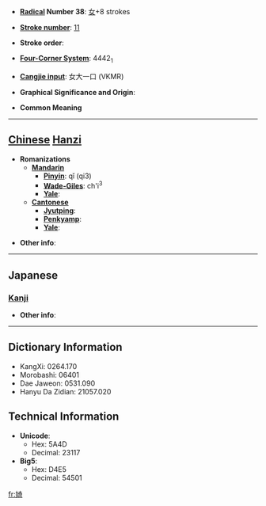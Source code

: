* '''[[Wiktionary:Chinese radical index| Radical]] Number 38''': [[Wiktionary:Chinese radical index 女|女]]+8 strokes

* '''[[Wiktionary:Chinese total strokes index|Stroke number]]''': [[Wiktionary:Chinese total strokes index 11|11]]

* '''Stroke order''': 

* '''[[Wiktionary:Chinese four corner index|Four-Corner System]]''': 4442<sub>1</sub>

* '''[[Wiktionary:Chinese Cangjie index|Cangjie input]]''': 女大一口 (VKMR)

* '''Graphical Significance and Origin''': 

* '''Common Meaning'''

----

== [[Chinese]] [[Hanzi]] ==

* '''Romanizations'''
** '''[[Mandarin]]'''
*** '''[[Pinyin]]''': qǐ (qi3)
*** '''[[Wade-Giles]]''': ch'i<sup>3</sup>
*** '''[[Yale]]''': 
** '''[[Cantonese]]'''
*** '''[[Jyutping]]''':
*** '''[[Penkyamp]]''': 
*** '''[[Yale]]''': 

* '''Other info''': 

----

==Japanese==
===[[Kanji]]===
{{kanji|on readings=[[き]] (ki)|kun readings=[[みめよい]] (mimeyoi)}}

* '''Other info''':  

----

== Dictionary Information ==

* KangXi: 0264.170
* Morobashi: 06401
* Dae Jaweon: 0531.090
* Hanyu Da Zidian: 21057.020

== Technical Information ==

* '''Unicode''':
** Hex: 5A4D
** Decimal: 23117
* '''Big5''':
** Hex: D4E5
** Decimal: 54501

[[fr:婍]]
